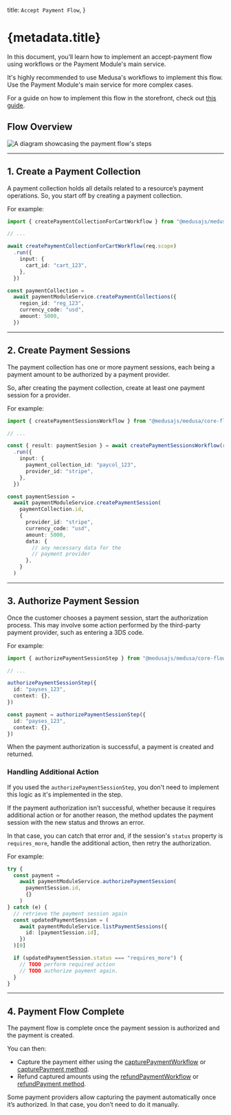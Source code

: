 
  title: `Accept Payment Flow`,
}

# {metadata.title}

In this document, you’ll learn how to implement an accept-payment flow using workflows or the Payment Module's main service.

<Note>

It's highly recommended to use Medusa's workflows to implement this flow. Use the Payment Module's main service for more complex cases.

</Note>

<Note title="Tip">

For a guide on how to implement this flow in the storefront, check out [this guide](../../../storefront-development/checkout/payment/page.mdx).

</Note>

## Flow Overview

![A diagram showcasing the payment flow's steps](https://res.cloudinary.com/dza7lstvk/image/upload/v1711566781/Medusa%20Resources/payment-flow_jblrvw.jpg)

---

## 1. Create a Payment Collection

A payment collection holds all details related to a resource’s payment operations. So, you start off by creating a payment collection.

For example:

<CodeTabs group="workflow-service">
  <CodeTab label="Using Workflow" value="workflow">

```ts
import { createPaymentCollectionForCartWorkflow } from "@medusajs/medusa/core-flows"

// ...

await createPaymentCollectionForCartWorkflow(req.scope)
  .run({
    input: {
      cart_id: "cart_123",
    },
  })
```

  </CodeTab>
  <CodeTab label="Using Service" value="service">

```ts
const paymentCollection =
  await paymentModuleService.createPaymentCollections({
    region_id: "reg_123",
    currency_code: "usd",
    amount: 5000,
  })
```

  </CodeTab>
</CodeTabs>

---

## 2. Create Payment Sessions

The payment collection has one or more payment sessions, each being a payment amount to be authorized by a payment provider.

So, after creating the payment collection, create at least one payment session for a provider.

For example:

<CodeTabs group="workflow-service">
  <CodeTab label="Using Workflow" value="workflow">

```ts
import { createPaymentSessionsWorkflow } from "@medusajs/medusa/core-flows"

// ...

const { result: paymentSesion } = await createPaymentSessionsWorkflow(req.scope)
  .run({
    input: {
      payment_collection_id: "paycol_123",
      provider_id: "stripe",
    },
  })
```

  </CodeTab>
  <CodeTab label="Using Service" value="service">

```ts
const paymentSession =
  await paymentModuleService.createPaymentSession(
    paymentCollection.id,
    {
      provider_id: "stripe",
      currency_code: "usd",
      amount: 5000,
      data: {
        // any necessary data for the
        // payment provider
      },
    }
  )
```

  </CodeTab>
</CodeTabs>

---

## 3. Authorize Payment Session

Once the customer chooses a payment session, start the authorization process. This may involve some action performed by the third-party payment provider, such as entering a 3DS code.

For example:

<CodeTabs group="workflow-service">
  <CodeTab label="Using Step" value="workflow">

```ts
import { authorizePaymentSessionStep } from "@medusajs/medusa/core-flows"

// ...

authorizePaymentSessionStep({
  id: "payses_123",
  context: {},
})
```

  </CodeTab>
  <CodeTab label="Using Service" value="service">

```ts
const payment = authorizePaymentSessionStep({
  id: "payses_123",
  context: {},
})
```

  </CodeTab>
</CodeTabs>

When the payment authorization is successful, a payment is created and returned.

### Handling Additional Action

<Note>

If you used the `authorizePaymentSessionStep`, you don't need to implement this logic as it's implemented in the step.

</Note>

If the payment authorization isn’t successful, whether because it requires additional action or for another reason, the method updates the payment session with the new status and throws an error.

In that case, you can catch that error and, if the session's `status` property is `requires_more`, handle the additional action, then retry the authorization.

For example:

```ts
try {
  const payment =
    await paymentModuleService.authorizePaymentSession(
      paymentSession.id,
      {}
    )
} catch (e) {
  // retrieve the payment session again
  const updatedPaymentSession = (
    await paymentModuleService.listPaymentSessions({
      id: [paymentSession.id],
    })
  )[0]

  if (updatedPaymentSession.status === "requires_more") {
    // TODO perform required action
    // TODO authorize payment again.
  }
}
```

---

## 4. Payment Flow Complete

The payment flow is complete once the payment session is authorized and the payment is created.

You can then:

- Capture the payment either using the [capturePaymentWorkflow](/references/medusa-workflows/capturePaymentWorkflow) or [capturePayment method](/references/payment/capturePayment). 
- Refund captured amounts using the [refundPaymentWorkflow](/references/medusa-workflows/refundPaymentWorkflow) or [refundPayment method](/references/payment/refundPayment).

<Note>

Some payment providers allow capturing the payment automatically once it’s authorized. In that case, you don’t need to do it manually.

</Note>
